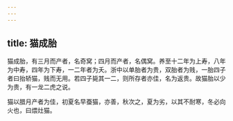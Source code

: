 ```yaml
---
---
---
```

title: 猫成胎
---



猫成胎，有三月而产者，名奇窝；四月而产者，名偶窝。养至十二年为上寿，八年为中寿，四年为下寿，一二年者为夭。浙中以单胎者为贵，双胎者为贱，一胎四子者曰抬轿猫，贱而无用。若四子毙其一二，则所存者亦佳，名为返贵。故猫胎以少为贵，有一龙二虎之说。

猫以腊月产者为佳，初夏名早蚕猫，亦善，秋次之，夏为劣，以其不耐寒，冬必向火也，曰煨灶猫。